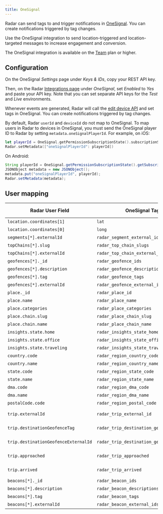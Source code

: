 ```yaml
---
title: OneSignal
---
```


Radar can send tags to and trigger notifications in [OneSignal](https://onesignal.com). You can create notifications triggered by tag changes.

Use the OneSignal integration to send location-triggered and location-targeted messages to increase engagement and conversion.

The OneSignal integration is available on the [Team](https://radar.io/pricing) plan or higher.

## Configuration

On the OneSignal *Settings* page under *Keys & IDs*, copy your REST API key.

Then, on the Radar [Integrations page](/integrations) under *OneSignal*, set *Enabled* to *Yes* and paste your API key. Note that you can set separate API keys for the *Test* and *Live* environments.

Whenever events are generated, Radar will call the [edit device API](https://documentation.onesignal.com/reference/edit-device) and set tags in OneSignal. You can create notifications triggered by tag changes.

By default, Radar `userId` and `deviceId` do not map to OneSignal. To map users in Radar to devices in OneSignal, you must send the OneSignal player ID to Radar by setting `metadata.oneSignalPlayerId`. For example, on iOS:

```swift
let playerId = OneSignal.getPermissionSubscriptionState().subscriptionStatus.userId
Radar.setMetadata(["oneSignalPlayerId": playerId])
```

On Android:

```java
String playerId = OneSignal.getPermissionSubscriptionState().getSubscriptionStatus().getUserId();
JSONObject metadata = new JSONObject();
metadata.put("oneSignalPlayerId", playerId);
Radar.setMetadata(metadata);
```

## User mapping

Radar User Field | OneSignal Tag Name | Type | Example Tag | Context Type
--- | --- | --- | --- | ---
`location.coordinates[1]` | `lat` | number | `39.525665`
`location.coordinates[0]` | `long` | number | `-76.350663`
`segments[*].externalId` | `radar_segment_external_ids` | array[string] | `["starbucks-visitors"]` | |
`topChains[*].slug` | `radar_top_chain_slugs` | array[string] | `["starbucks"]` | |
`topChains[*].externalId` | `radar_top_chain_external_ids` | array[string] | `["123"]` | |
`geofences[*]._id` | `radar_geofence_ids` | array[string] | `["5b2c0906f5874b001aecfd8e"]` | [Geofences](/geofences)
`geofences[*].description` | `radar_geofence_descriptions` | array[string] | `["Store #123"]` | [Geofences](/geofences)
`geofences[*].tag` | `radar_geofence_tags` | array[string] | `["store"]` | [Geofences](/geofences)
`geofences[*].externalId` | `radar_geofence_external_ids` | array[string] | `["123"]` | [Geofences](/geofences)
`place._id` | `radar_place_id` | string | `"59302bcf8f27e8a156bd4f91"` | [Places](/places)
`place.name` | `radar_place_name` | string | `"Starbucks"` | [Places](/places)
`place.categories` | `radar_place_categories` | string | `"coffee-shop"` | [Places](/places)
`place.chain.slug` | `radar_place_chain_slug` | string | `"starbucks"` | [Places](/places)
`place.chain.name` | `radar_place_chain_name` | string | `"Starbucks"` | [Places](/places)
`insights.state.home` | `radar_insights_state_home` | boolean | `false` | [Insights](/insights)
`insights.state.office` | `radar_insights_state_office` | boolean | `false` | [Insights](/insights)
`insights.state.traveling` | `radar_insights_state_traveling` | boolean | `true` | [Insights](/insights)
`country.code` | `radar_region_country_code` | string | `"US"` | [Regions](/regions)
`country.name` | `radar_region_country_name` | string | `"United States"` | [Regions](/regions)
`state.code` | `radar_region_state_code` | string | `"MD"` | [Regions](/regions)
`state.name` | `radar_region_state_name` | string | `"Maryland"` | [Regions](/regions)
`dma.code` | `radar_region_dma_code` | string | `"26"` | [Regions](/regions)
`dma.name` | `radar_region_dma_name` | string | `"Baltimore"` | [Regions](/regions)
`postalCode.code` | `radar_region_postal_code` | string | `"21014"` | [Regions](/regions)
`trip.externalId` | `radar_trip_external_id` | string | `"123"` | [Trip tracking](/trip-tracking)
`trip.destinationGeofenceTag` | `radar_trip_destination_geofence_tag` | string | `"store"` | [Trip tracking](/trip-tracking)
`trip.destinationGeofenceExternalId` | `radar_trip_destination_geofence_external_id` | string | `"123"` | [Trip tracking](/trip-tracking)
`trip.approached` | `radar_trip_approached` | boolean | `true` | [Trip tracking](/trip-tracking)
`trip.arrived` | `radar_trip_arrived` | boolean | `false` | [Trip tracking](/trip-tracking)
`beacons[*]._id` | `radar_beacon_ids` | array[string] | `["5b2c0906f5874b001aecfd8f"]` | [Beacons](/beacons)
`beacons[*].description` | `radar_beacon_descriptions` | array[string] | `["Store #123 - Drive-Thru"]` | [Beacons](/beacons)
`beacons[*].tag` | `radar_beacon_tags` | array[string] | `["drive-thru"]` | [Beacons](/beacons)
`beacons[*].externalId` | `radar_beacon_external_ids` | array[string] | `["123"]` | [Beacons](/beacons)
